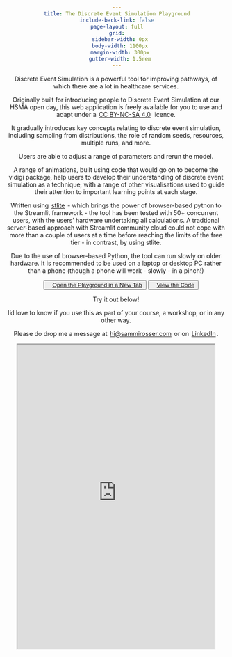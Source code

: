 ```yaml
---
title: The Discrete Event Simulation Playground
include-back-link: false
page-layout: full
grid:
  sidebar-width: 0px
  body-width: 1100px
  margin-width: 300px
  gutter-width: 1.5rem
---
```


```{=html}
<style>

body {
	text-align: center;
}

a {
	color: rgb(25, 22, 22);
	text-decoration: underline;
	-webkit-text-decoration: underline;
	-moz-text-decoration: underline;
	-ms-text-decoration: underline;
	-o-text-decoration: underline;
  padding: 2px
}

.custom-button:hover a {
  background-color: white;    /* White background on hover */
  color: #3d3d3d;              /* Grey text on hover */
  border-color: #3498db;      /* Blue border on hover */
}

@media only screen and (max-width: 600px) {

.hsma-iframe {
  height: 350px
}
}

@media only screen and (max-width: 800px) {

.hsma-iframe {
  height: 450px
}
}

@media only screen and (min-width: 800px) {

.hsma-iframe {
  height: 700px
}

}

</style>
```

Discrete Event Simulation is a powerful tool for improving pathways, of which there are a lot in healthcare services.

Originally built for introducing people to Discrete Event Simulation at our HSMA open day, this web application is freely available for you to use and adapt under a [CC BY-NC-SA 4.0](https://creativecommons.org/licenses/by-nc-sa/4.0/deed.en) licence.

It gradually introduces key concepts relating to discrete event simulation, including sampling from distributions, the role of random seeds, resources, multiple runs, and more.

Users are able to adjust a range of parameters and rerun the model.

A range of animations, built using code that would go on to become the vidigi package, help users to develop their understanding of discrete event simulation as a technique, with a range of other visualisations used to guide their attention to important learning points at each stage.

Written using [stlite](https://github.com/whitphx/stlite) - which brings the power of browser-based python to the Streamlit framework - the tool has been tested with 50+ concurrent users, with the users' hardware undertaking all calculations. A tradtional server-based approach with Streamlit community cloud could not cope with more than a couple of users at a time before reaching the limits of the free tier - in contrast, by using stlite.

:::{.callout-note}
Due to the use of browser-based Python, the tool can run slowly on older hardware. It is recommended to be used on a laptop or desktop PC rather than a phone (though a phone will work - slowly - in a pinch!)
:::

```{=html}
<div class="project-link-buttons">
    <ul class="project-links">
        <button class="custom-button"><a href="https://hsma-programme.github.io/Teaching_DES_Concepts_Streamlit/"><i class="fa-solid fa-globe"></i><span style="padding-left: 10px;">Open the Playground in a New Tab</span></a></button>
        <button class="custom-button"><a href="https://github.com/hsma-programme/Teaching_DES_Concepts_Streamlit"><i class="fa-brands fa-github"></i><span style="padding-left: 10px;">View the Code</span></a></button>
    </ul>
</div>
```

Try it out below!

:::{.callout-note}
I'd love to know if you use this as part of your course, a workshop, or in any other way.

Please do drop me a message at [hi@sammirosser.com](mailto:hi@sammirosser.com) or on [LinkedIn](https://www.linkedin.com/in/sammijaderosser/).
:::

```{=html}
<iframe class="hsma-iframe" width="90%" src="https://hsma-programme.github.io/Teaching_DES_Concepts_Streamlit/" title="HSMA DES Playground"></iframe>
```
